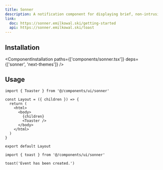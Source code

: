 ```yaml
---
title: Sonner
description: A notification component for displaying brief, non-intrusive messages to the user.
link:
  doc: https://sonner.emilkowal.ski/getting-started
  api: https://sonner.emilkowal.ski/toast
---
```


<ComponentPreview name='sonner/sonner' />


## Installation

<ComponentInstallation paths={['components/sonner.tsx']} deps={['sonner', 'next-themes']} />

## Usage

```tsx title='app/layout.tsx'
import { Toaster } from '@/components/ui/sonner'

const Layout = ({ children }) => {
  return (
    <html>
      <body>
        {children}
        <Toaster />
      </body>
    </html>
  )
}

export default Layout
```

```tsx
import { toast } from '@/components/ui/sonner'
```

```tsx
toast('Event has been created.')
```

